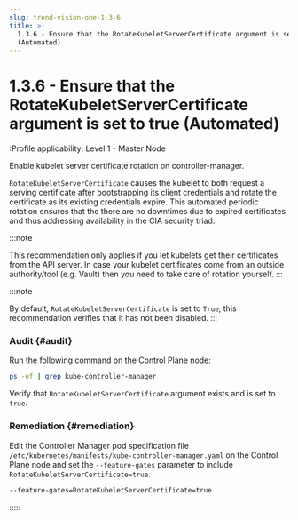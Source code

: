 ```yaml
---
slug: trend-vision-one-1-3-6
title: >-
  1.3.6 - Ensure that the RotateKubeletServerCertificate argument is set to true
  (Automated)
---
```

# 1.3.6 - Ensure that the RotateKubeletServerCertificate argument is set to true (Automated)

:Profile applicability: Level 1 - Master Node

Enable kubelet server certificate rotation on controller-manager.

`RotateKubeletServerCertificate` causes the kubelet to both request a serving certificate after bootstrapping its client credentials and rotate the certificate as its existing credentials expire. This automated periodic rotation ensures that the there are no downtimes due to expired certificates and thus addressing availability in the CIA security triad.

:::note

This recommendation only applies if you let kubelets get their certificates from the API server. In case your kubelet certificates come from an outside authority/tool (e.g. Vault) then you need to take care of rotation yourself.
:::

:::note

By default, `RotateKubeletServerCertificate` is set to `True`; this recommendation verifies that it has not been disabled.
:::

### Audit {#audit}

Run the following command on the Control Plane node:

```bash
ps -ef | grep kube-controller-manager
```

Verify that `RotateKubeletServerCertificate` argument exists and is set to `true`.

### Remediation {#remediation}

Edit the Controller Manager pod specification file `/etc/kubernetes/manifests/kube-controller-manager.yaml` on the Control Plane node and set the `--feature-gates` parameter to include `RotateKubeletServerCertificate=true`.

```bash
--feature-gates=RotateKubeletServerCertificate=true
```
:::::
